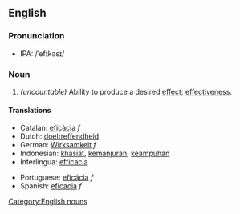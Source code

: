 ==English==
===Pronunciation===
*IPA: /ˈefɪkəsɪ/
===Noun===
{{en-noun2|'''efficacy'''|-}}
#''(uncountable)'' Ability to produce a desired [[effect]]; [[effectiveness]].
====Translations====
{{top}}
*Catalan: [[eficàcia]] ''f''
*Dutch: [[doeltreffendheid]]
*German: [[Wirksamkeit]] ''f''
*Indonesian: [[khasiat]], [[manjur|kemanjuran]], [[ampuh|keampuhan]]
*Interlingua: [[efficacia]]
{{mid}}
*Portuguese: [[eficácia]] ''f''
*Spanish: [[eficacia]] ''f''
{{bottom}}

[[Category:English nouns]]